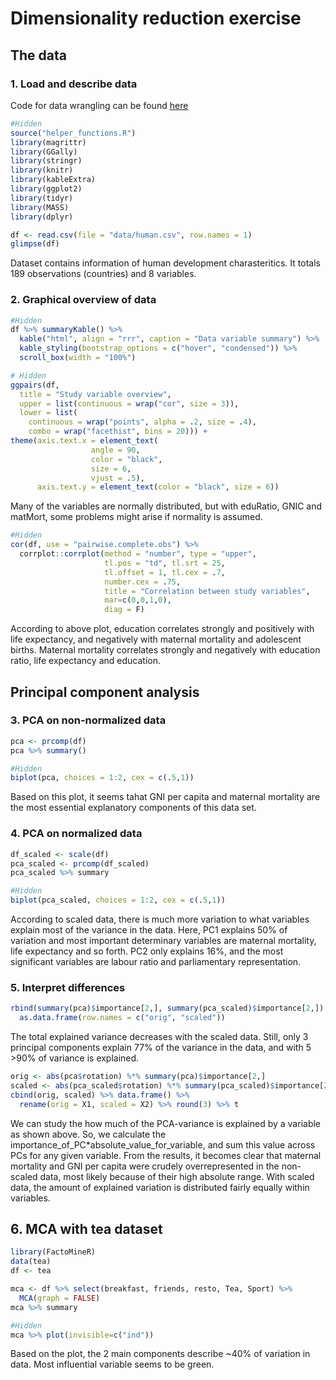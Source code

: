 # Dimensionality reduction exercise
## The data
### 1. Load and describe data
Code for data wrangling can be found [here](https://github.com/Juhous/IODS-project/blob/master/create_human.R)

```r
#Hidden
source("helper_functions.R")
library(magrittr)
library(GGally)
library(stringr)
library(knitr)
library(kableExtra)
library(ggplot2)
library(tidyr)
library(MASS)
library(dplyr)
```
```r
df <- read.csv(file = "data/human.csv", row.names = 1) 
glimpse(df)
```
Dataset contains information of human development charasteritics. It totals 189 observations (countries) and 8 variables. 

### 2. Graphical overview of data
```r
#Hidden
df %>% summaryKable() %>% 
  kable("html", align = "rrr", caption = "Data variable summary") %>%
  kable_styling(bootstrap_options = c("hover", "condensed")) %>% 
  scroll_box(width = "100%")
```
```R
# Hidden
ggpairs(df,
  title = "Study variable overview",
  upper = list(continuous = wrap("cor", size = 3)),
  lower = list(
    continuous = wrap("points", alpha = .2, size = .4),
    combo = wrap("facethist", bins = 20))) +
theme(axis.text.x = element_text(
                  angle = 90,
                  color = "black",
                  size = 6,
                  vjust = .5),
      axis.text.y = element_text(color = "black", size = 6))
```
Many of the variables are normally distributed, but with eduRatio, GNIC and matMort, some problems might arise if normality is assumed. 
```r
#Hidden
cor(df, use = "pairwise.complete.obs") %>% 
  corrplot::corrplot(method = "number", type = "upper", 
                     tl.pos = "td", tl.srt = 25, 
                     tl.offset = 1, tl.cex = .7,
                     number.cex = .75, 
                     title = "Correlation between study variables",
                     mar=c(0,0,1,0),
                     diag = F) 
```

According to above plot, education correlates strongly and positively with life expectancy, and negatively with maternal mortality and adolescent births. Maternal mortality correlates strongly and negatively with education ratio, life expectancy and education. 

## Principal component analysis
### 3. PCA on non-normalized data
```r
pca <- prcomp(df)
pca %>% summary()
```
```r
#Hidden
biplot(pca, choices = 1:2, cex = c(.5,1))
```

Based on this plot, it seems tahat GNI per capita and maternal mortality are the most essential explanatory components of this data set. 

### 4. PCA on normalized data
```r
df_scaled <- scale(df)
pca_scaled <- prcomp(df_scaled)
pca_scaled %>% summary
```
```r
#Hidden
biplot(pca_scaled, choices = 1:2, cex = c(.5,1))
```

According to scaled data, there is much more variation to what variables explain most of the variance in the data. Here, PC1 explains 50% of variation and most important determinary variables are maternal mortality, life expectancy and so forth. PC2 only explains 16%, and the most significant variables are labour ratio and parliamentary representation. 

### 5. Interpret differences
```r
rbind(summary(pca)$importance[2,], summary(pca_scaled)$importance[2,]) %>%
  as.data.frame(row.names = c("orig", "scaled"))
```

The total explained variance decreases with the scaled data. Still, only 3 principal components explain 77% of the variance in the data, and with 5 >90% of variance is explained.

```r
orig <- abs(pca$rotation) %*% summary(pca)$importance[2,]
scaled <- abs(pca_scaled$rotation) %*% summary(pca_scaled)$importance[2,] 
cbind(orig, scaled) %>% data.frame() %>% 
  rename(orig = X1, scaled = X2) %>% round(3) %>% t 
```

We can study the how much of the PCA-variance is explained by a variable as shown above. So, we calculate the importance_of_PC*absolute_value_for_variable, and sum this value across PCs for any given variable. From the results, it becomes clear that maternal mortality and GNI per capita were crudely overrepresented in the non-scaled data, most likely because of their high absolute range. With scaled data, the amount of explained variation is distributed fairly equally within variables.

## 6. MCA with tea dataset
```r
library(FactoMineR)
data(tea)
df <- tea

mca <- df %>% select(breakfast, friends, resto, Tea, Sport) %>%
  MCA(graph = FALSE)
mca %>% summary
```
```r
#Hidden
mca %>% plot(invisible=c("ind"))
```

Based on the plot, the 2 main components describe ~40% of variation in data. Most influential variable seems to be green.

